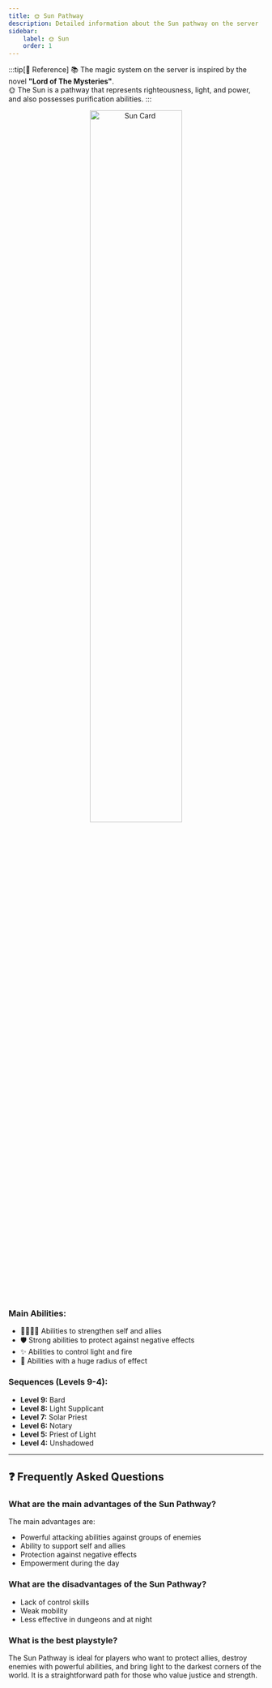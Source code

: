 ```yaml
---
title: 🌞 Sun Pathway
description: Detailed information about the Sun pathway on the server
sidebar:
    label: 🌞 Sun
    order: 1
---
```


:::tip[📖 Reference]
📚 The magic system on the server is inspired by the novel **"Lord of The Mysteries"**.<br/>
🌞 The Sun is a pathway that represents righteousness, light, and power, and also possesses purification abilities.
:::

<p align="center">
    <img
        src={card.src}
        width="60%"
        alt="Sun Card"
    />
</p>

### Main Abilities:
- 👨‍👩‍👧‍👦 Abilities to strengthen self and allies
- 🛡️ Strong abilities to protect against negative effects
- ✨ Abilities to control light and fire
- 🧙‍ Abilities with a huge radius of effect

### Sequences (Levels 9-4):

- **Level 9:** Bard
- **Level 8:** Light Supplicant
- **Level 7:** Solar Priest
- **Level 6:** Notary
- **Level 5:** Priest of Light
- **Level 4:** Unshadowed
---

## ❓ Frequently Asked Questions

### What are the main advantages of the Sun Pathway?
The main advantages are:
- Powerful attacking abilities against groups of enemies
- Ability to support self and allies
- Protection against negative effects
- Empowerment during the day

### What are the disadvantages of the Sun Pathway?
- Lack of control skills
- Weak mobility
- Less effective in dungeons and at night

### What is the best playstyle?
The Sun Pathway is ideal for players who want to protect allies, destroy enemies with powerful abilities, and bring light to the darkest corners of the world. It is a straightforward path for those who value justice and strength.